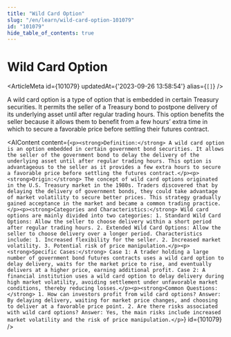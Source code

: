 ```yaml
---
title: "Wild Card Option"
slug: "/en/learn/wild-card-option-101079"
id: "101079"
hide_table_of_contents: true
---
```



# Wild Card Option

<ArticleMeta id={101079} updatedAt={'2023-09-26 13:58:54'} alias={`[]`} />
<div className='border-solid border-b border-t-0 my-4 border-[var(--ifm-color-gray-300)]' />

A wild card option is a type of option that is embedded in certain Treasury securities. It permits the seller of a Treasury bond to postpone delivery of its underlying asset until after regular trading hours. This option benefits the seller because it allows them to benefit from a few hours’ extra time in which to secure a favorable price before settling their futures contract.

<AIContent content={`<p><strong>Definition:</strong> A wild card option is an option embedded in certain government bond securities. It allows the seller of the government bond to delay the delivery of the underlying asset until after regular trading hours. This option is advantageous to the seller as it provides a few extra hours to secure a favorable price before settling the futures contract.</p><p><strong>Origin:</strong> The concept of wild card options originated in the U.S. Treasury market in the 1980s. Traders discovered that by delaying the delivery of government bonds, they could take advantage of market volatility to secure better prices. This strategy gradually gained acceptance in the market and became a common trading practice.</p><p><strong>Categories and Characteristics:</strong> Wild card options are mainly divided into two categories: 1. Standard Wild Card Options: Allow the seller to choose delivery within a short period after regular trading hours. 2. Extended Wild Card Options: Allow the seller to choose delivery over a longer period. Characteristics include: 1. Increased flexibility for the seller. 2. Increased market volatility. 3. Potential risk of price manipulation.</p><p><strong>Specific Cases:</strong> Case 1: A trader holding a large number of government bond futures contracts uses a wild card option to delay delivery, waits for the market price to rise, and eventually delivers at a higher price, earning additional profit. Case 2: A financial institution uses a wild card option to delay delivery during high market volatility, avoiding settlement under unfavorable market conditions, thereby reducing losses.</p><p><strong>Common Questions:</strong> 1. How can investors profit from wild card options? Answer: By delaying delivery, waiting for market price changes, and choosing to deliver at a favorable price point. 2. Are there risks associated with wild card options? Answer: Yes, the main risks include increased market volatility and the risk of price manipulation.</p>`} id={101079} />
